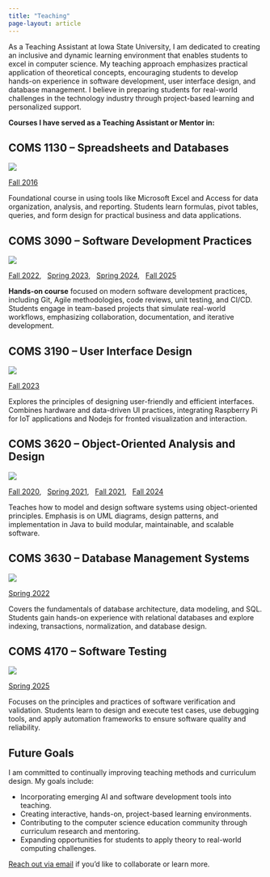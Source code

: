 ```yaml
---
title: "Teaching"
page-layout: article
---
```


As a Teaching Assistant at Iowa State University, I am dedicated to creating an inclusive and dynamic learning environment that enables students to excel in computer science. My teaching approach emphasizes practical application of theoretical concepts, encouraging students to develop hands-on experience in software development, user interface design, and database management. I believe in preparing students for real-world challenges in the technology industry through project-based learning and personalized support.

**Courses I have served as a Teaching Assistant or Mentor in:**

<style>
/* Hide visually but keep in DOM so it appears in TOC */
.visually-hidden {
  position: absolute !important;
  width: 1px; height: 1px;
  padding: 0; margin: -1px;
  overflow: hidden; clip: rect(0,0,0,0);
  border: 0; white-space: nowrap;
}
</style>
<style>
/* --- Keep TOC items on one line (with ellipsis if needed) --- */
nav[role="doc-toc"] li > a,
nav[role="doc-toc"] li > a .nav-link-text {
  white-space: nowrap;
  overflow: hidden;
  text-overflow: ellipsis;
  hyphens: none;
}

/* Optional: give the TOC a bit more room so fewer items truncate */
.sidebar nav[role="doc-toc"] {
  min-width: 18rem;   /* tweak to 19–20rem if you want more */
}
</style>




## Spreadsheets and Databases {.visually-hidden #coms1130}
## COMS 1130 – Spreadsheets and Databases {.unlisted}



::: {.grid}

::: {.g-col-12 .g-col-md-2}
![](/misc/info/teaching/spreadsheets.png)
:::

::: {.g-col-12 .g-col-md-10}
[Fall 2016](/teaching/coms1130/)

Foundational course in using tools like Microsoft Excel and Access for data organization, analysis, and reporting. Students learn formulas, pivot tables, queries, and form design for practical business and data applications.
:::

:::

## Software Development Practices {.visually-hidden #coms3090}
## COMS 3090 – Software Development Practices {.unlisted}

::: {.grid}

::: {.g-col-12 .g-col-md-2}
![](/misc/info/teaching/software_development.png)
:::

::: {.g-col-12 .g-col-md-10}
[Fall 2022](/teaching/coms3090/), &nbsp; [Spring 2023](/teaching/coms3090/), &nbsp; [Spring 2024](/teaching/coms3090/), &nbsp; [Fall 2025](/teaching/coms3090/)

**Hands-on course** focused on modern software development practices, including Git, Agile methodologies, code reviews, unit testing, and CI/CD. Students engage in team-based projects that simulate real-world workflows, emphasizing collaboration, documentation, and iterative development.
:::

:::

## User Interface Design {.visually-hidden #coms3190}
## COMS 3190 – User Interface Design {.unlisted}

::: {.grid}

::: {.g-col-12 .g-col-md-2}
![](/misc/info/teaching/user_interface.png)
:::

::: {.g-col-12 .g-col-md-10}
[Fall 2023](/teaching/coms3190/)

Explores the principles of designing user-friendly and efficient interfaces. Combines hardware and data-driven UI practices, integrating Raspberry Pi for IoT applications and Nodejs for fronted visualization and interaction.
:::

:::


## Object-Oriented Analysis and Design {.visually-hidden #coms3620}
## COMS 3620 – Object-Oriented Analysis and Design {.unlisted}

::: {.grid}

::: {.g-col-12 .g-col-md-2}
![](/misc/info/teaching/object_oriented.png)
:::

::: {.g-col-12 .g-col-md-10}
[Fall 2020](/teaching/coms3620/), &nbsp; [Spring 2021](/teaching/coms3620/), &nbsp; [Fall 2021](/teaching/coms3620/), &nbsp; [Fall 2024](/teaching/coms3620/)

Teaches how to model and design software systems using object-oriented principles. Emphasis is on UML diagrams, design patterns, and implementation in Java to build modular, maintainable, and scalable software.
:::

:::

## Database Management Systems {.visually-hidden #coms3630}
## COMS 3630 – Database Management Systems {.unlisted}

::: {.grid}

::: {.g-col-12 .g-col-md-2}
![](/misc/info/teaching/databases.png)
:::

::: {.g-col-12 .g-col-md-10}
[Spring 2022](/teaching/coms3630/)

Covers the fundamentals of database architecture, data modeling, and SQL. Students gain hands-on experience with relational databases and explore indexing, transactions, normalization, and database design.
:::

:::

## Software Testing {.visually-hidden #coms3630}
## COMS 4170 – Software Testing {.unlisted}


::: {.grid}

::: {.g-col-12 .g-col-md-2}
![](/misc/info/teaching/software_testing.png)
:::

::: {.g-col-12 .g-col-md-10}
[Spring 2025](/teaching/coms4170/)

Focuses on the principles and practices of software verification and validation. Students learn to design and execute test cases, use debugging tools, and apply automation frameworks to ensure software quality and reliability.
:::

:::


## Future Goals

I am committed to continually improving teaching methods and curriculum design. My goals include:

- Incorporating emerging AI and software development tools into teaching.
- Creating interactive, hands-on, project-based learning environments.
- Contributing to the computer science education community through curriculum research and mentoring.
- Expanding opportunities for students to apply theory to real-world computing challenges.

[Reach out via email](mailto:cs.kundann@gmail.com) if you'd like to collaborate or learn more.
